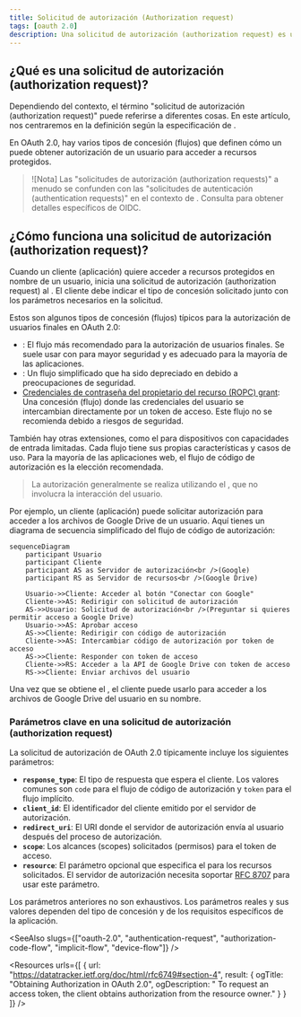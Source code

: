 ```yaml
---
title: Solicitud de autorización (Authorization request)
tags: [oauth 2.0]
description: Una solicitud de autorización (authorization request) es una solicitud de OAuth 2.0 para autorizar a un cliente a acceder a recursos protegidos en nombre de un usuario. Es el primer paso de los flujos de autorización de usuario en OAuth 2.0.
---
```


## ¿Qué es una solicitud de autorización (authorization request)?

Dependiendo del contexto, el término "solicitud de autorización (authorization request)" puede referirse a diferentes cosas. En este artículo, nos centraremos en la definición según la especificación de <Ref slug="oauth-2.0" />.

En OAuth 2.0, hay varios tipos de concesión (flujos) que definen cómo un <Ref slug="client" /> puede obtener autorización de un usuario para acceder a recursos protegidos.

> ![Nota]
> Las "solicitudes de autorización (authorization requests)" a menudo se confunden con las "solicitudes de autenticación (authentication requests)" en el contexto de <Ref slug="openid-connect" />. Consulta <Ref slug="authentication-request" /> para obtener detalles específicos de OIDC.

## ¿Cómo funciona una solicitud de autorización (authorization request)?

Cuando un cliente (aplicación) quiere acceder a recursos protegidos en nombre de un usuario, inicia una solicitud de autorización (authorization request) al <Ref slug="authorization-server" />. El cliente debe indicar el tipo de concesión solicitado junto con los parámetros necesarios en la solicitud.

Estos son algunos tipos de concesión (flujos) típicos para la autorización de usuarios finales en OAuth 2.0:

- <Ref slug="authorization-code-flow" />: El flujo más recomendado para la autorización de usuarios finales. Se suele usar con <Ref slug="pkce" /> para mayor seguridad y es adecuado para la mayoría de las aplicaciones.
- <Ref slug="implicit-flow" />: Un flujo simplificado que ha sido depreciado en <Ref slug="oauth-2.1" /> debido a preocupaciones de seguridad.
- [Credenciales de contraseña del propietario del recurso (ROPC) grant](https://datatracker.ietf.org/doc/html/rfc6749#section-4.3): Una concesión (flujo) donde las credenciales del usuario se intercambian directamente por un token de acceso. Este flujo no se recomienda debido a riesgos de seguridad.

También hay otras extensiones, como el <Ref slug="device-flow" /> para dispositivos con capacidades de entrada limitadas. Cada flujo tiene sus propias características y casos de uso. Para la mayoría de las aplicaciones web, el flujo de código de autorización es la elección recomendada.

> La autorización <Ref slug="machine-to-machine" /> generalmente se realiza utilizando el <Ref slug="client-credentials-flow" />, que no involucra la interacción del usuario.

Por ejemplo, un cliente (aplicación) puede solicitar autorización para acceder a los archivos de Google Drive de un usuario. Aquí tienes un diagrama de secuencia simplificado del flujo de código de autorización:

```mermaid
sequenceDiagram
    participant Usuario
    participant Cliente
    participant AS as Servidor de autorización<br />(Google)
    participant RS as Servidor de recursos<br />(Google Drive)

    Usuario->>Cliente: Acceder al botón "Conectar con Google"
    Cliente->>AS: Redirigir con solicitud de autorización
    AS->>Usuario: Solicitud de autorización<br />(Preguntar si quieres permitir acceso a Google Drive)
    Usuario->>AS: Aprobar acceso
    AS->>Cliente: Redirigir con código de autorización
    Cliente->>AS: Intercambiar código de autorización por token de acceso
    AS->>Cliente: Responder con token de acceso
    Cliente->>RS: Acceder a la API de Google Drive con token de acceso
    RS->>Cliente: Enviar archivos del usuario
```

Una vez que se obtiene el <Ref slug="access-token" />, el cliente puede usarlo para acceder a los archivos de Google Drive del usuario en su nombre.

### Parámetros clave en una solicitud de autorización (authorization request)

La solicitud de autorización de OAuth 2.0 típicamente incluye los siguientes parámetros:

- **`response_type`**: El tipo de respuesta que espera el cliente. Los valores comunes son `code` para el flujo de código de autorización y `token` para el flujo implícito.
- **`client_id`**: El identificador del cliente emitido por el servidor de autorización.
- **`redirect_uri`**: El URI donde el servidor de autorización envía al usuario después del proceso de autorización.
- **`scope`**: Los <Ref slug="scope">alcances (scopes)</Ref> solicitados (permisos) para el token de acceso.
- **`resource`**: El parámetro opcional que especifica el <Ref slug="resource-indicator" /> para los recursos solicitados. El servidor de autorización necesita soportar [RFC 8707](https://datatracker.ietf.org/doc/html/rfc8707) para usar este parámetro.

Los parámetros anteriores no son exhaustivos. Los parámetros reales y sus valores dependen del tipo de concesión y de los requisitos específicos de la aplicación.

<SeeAlso slugs={["oauth-2.0", "authentication-request", "authorization-code-flow", "implicit-flow", "device-flow"]} />

<Resources
  urls={[
    { url: "https://datatracker.ietf.org/doc/html/rfc6749#section-4", result: {
      ogTitle: "Obtaining Authorization in OAuth 2.0",
      ogDescription: " To request an access token, the client obtains authorization from the resource owner."
    } }
  ]}
/>